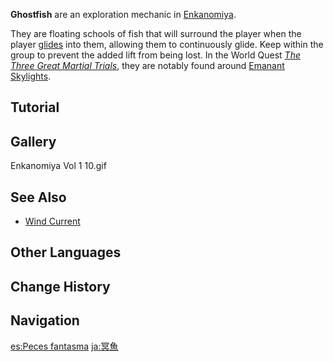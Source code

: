 {{Terminology Infobox
|image        = Ghostfish.png
|type         = Exploration
|region       = Inazuma
|area         = Enkanomiya
}}
'''Ghostfish''' are an exploration mechanic in [[Enkanomiya]].

They are floating schools of fish that will surround the player when the player [[gliding|glides]] into them, allowing them to continuously glide. Keep within the group to prevent the added lift from being lost. In the World Quest ''[[The Three Great Martial Trials]]'', they are notably found around [[The Emanant Skylight|Emanant Skylights]].

==Tutorial==
{{Tutorial|Ghostfish}}

==Gallery==
<gallery>
Enkanomiya Vol 1 10.gif
</gallery>

==See Also==
*[[Wind Current]]

==Other Languages==
{{Other Languages
|en      = Ghostfish
|zhs     = 冥鱼
|zhs_rm  = Míng Yú
|zht     = 冥魚
|zht_rm  = Míng Yú
|zh_tl   = Ghostfish
|ja      = 冥魚
|ja_rm   = Meigyo{{Assumed}}
|ja_tl   = Dark Fish
|ko      = {{tt|명어|冥魚}}
|ko_tl   = Afterlife Fish
|es      = Peces fantasma
|es_tl   = Ghost Fish
|fr      = Poisson fantomatique
|fr_tl   = Ghostly Fish
|ru      = Глубоководная рыба
|ru_tl   = Deep-Sea Fish
|th      = Ghostfish
|vi      = Cá Ma
|vi_tl   = Ghost Fish
|de      = Geisterfisch
|de_tl   = Ghostfish
|id      = Ghostfish
|pt      = Peixe Fantasma
|pt_tl   = 
|tr      = Hayalet Balık
|tr_tl   = Ghost Fish
|it      = Pesce fantasma
|it_tl   = 
}}

==Change History==
{{Change History|2.4}}

==Navigation==
{{Exploration Navbox|Inazuma}}

[[es:Peces fantasma]]
[[ja:冥魚]]